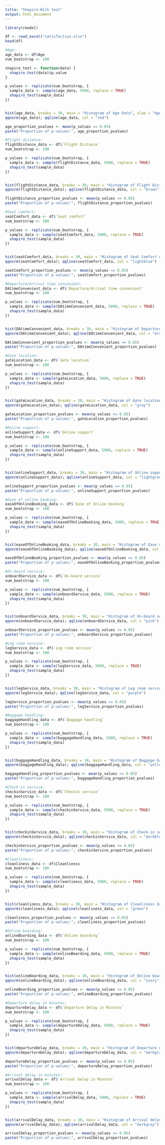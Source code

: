 ---
title: "Shapiro-Wilk test"
output: html_document
---

```{r}
library(readxl)

df <- read_excel("satisfaction.xlsx")
head(df)
```

```{r}
#Age:
age_data <- df$Age
num_bootstrap <- 100

shapiro_test <- function(data) {
  shapiro.test(data)$p.value
}

p_values <- replicate(num_bootstrap, {
  sample_data <- sample(age_data, 5000, replace = TRUE)
  shapiro_test(sample_data)
})


hist(age_data, breaks = 30, main = "Histogram of Age Data", xlab = "Age", col = "red")
qqnorm(age_data); qqline(age_data, col = "red")

age_proportion_pvalues <- mean(p_values <= 0.05)
paste("Proportion of p-values:", age_proportion_pvalues)
```

```{r}
#Flight distance:
flightDistance_data <- df$`Flight Distance`
num_bootstrap <- 100

p_values <- replicate(num_bootstrap, {
  sample_data <- sample(flightDistance_data, 5000, replace = TRUE)
  shapiro_test(sample_data)
})


hist(flightDistance_data, breaks = 30, main = "Histogram of Flight Distance data", xlab = "Flight Distance", col = "brown")
qqnorm(flightDistance_data); qqline(flightDistance_data, col = "brown")

flightDistance_proportion_pvalues <- mean(p_values <= 0.05)
paste("Proportion of p-values:", flightDistance_proportion_pvalues)
```

```{r}
#Seat comfort:
seatComfort_data <- df$`Seat comfort`
num_bootstrap <- 100

p_values <- replicate(num_bootstrap, {
  sample_data <- sample(seatComfort_data, 5000, replace = TRUE)
  shapiro_test(sample_data)
})


hist(seatComfort_data, breaks = 30, main = "Histogram of Seat Comfort data", xlab = "Seat Comfort", col = "lightblue")
qqnorm(seatComfort_data); qqline(seatComfort_data, col = "lightblue")

seatComfort_proportion_pvalues <- mean(p_values <= 0.05)
paste("Proportion of p-values:", seatComfort_proportion_pvalues)
```

```{r}
#Departure/Arrival time convenient:
DAtimeConvenient_data <- df$`Departure/Arrival time convenient`
num_bootstrap <- 100

p_values <- replicate(num_bootstrap, {
  sample_data <- sample(DAtimeConvenient_data, 5000, replace = TRUE)
  shapiro_test(sample_data)
})


hist(DAtimeConvenient_data, breaks = 30, main = "Histogram of Departure/Arrival time convenient data", xlab = "Departure/Arrival time convenient", col = "orange")
qqnorm(DAtimeConvenient_data); qqline(DAtimeConvenient_data, col = "orange")

DAtimeConvenient_proportion_pvalues <- mean(p_values <= 0.05)
paste("Proportion of p-values:", DAtimeConvenient_proportion_pvalues)
```

```{r}
#Gate location:
gateLocation_data <- df$`Gate location`
num_bootstrap <- 100

p_values <- replicate(num_bootstrap, {
  sample_data <- sample(gateLocation_data, 5000, replace = TRUE)
  shapiro_test(sample_data)
})


hist(gateLocation_data, breaks = 30, main = "Histogram of Gate location data", xlab = "Gate location", col = "gray")
qqnorm(gateLocation_data); qqline(gateLocation_data, col = "gray")

gateLocation_proportion_pvalues <- mean(p_values <= 0.05)
paste("Proportion of p-values:", gateLocation_proportion_pvalues)
```

```{r}
#Online support:
onlineSupport_data <- df$`Online support`
num_bootstrap <- 100

p_values <- replicate(num_bootstrap, {
  sample_data <- sample(onlineSupport_data, 5000, replace = TRUE)
  shapiro_test(sample_data)
})


hist(onlineSupport_data, breaks = 30, main = "Histogram of Online support data", xlab = "Online support", col = "lightgreen")
qqnorm(onlineSupport_data); qqline(onlineSupport_data, col = "lightgreen")

onlineSupport_proportion_pvalues <- mean(p_values <= 0.05)
paste("Proportion of p-values:", onlineSupport_proportion_pvalues)
```

```{r}
#Ease of online booking:
easeOfOnlineBooking_data <- df$`Ease of Online booking`
num_bootstrap <- 100

p_values <- replicate(num_bootstrap, {
  sample_data <- sample(easeOfOnlineBooking_data, 5000, replace = TRUE)
  shapiro_test(sample_data)
})


hist(easeOfOnlineBooking_data, breaks = 30, main = "Histogram of Ease of online booking data", xlab = "Ease of online booking", col = "darkgreen")
qqnorm(easeOfOnlineBooking_data); qqline(easeOfOnlineBooking_data, col = "darkgreen")

easeOfOnlineBooking_proportion_pvalues <- mean(p_values <= 0.05)
paste("Proportion of p-values:", easeOfOnlineBooking_proportion_pvalues)
```

```{r}
#On-board service:
onboardService_data <- df$`On-board service`
num_bootstrap <- 100

p_values <- replicate(num_bootstrap, {
  sample_data <- sample(onboardService_data, 5000, replace = TRUE)
  shapiro_test(sample_data)
})


hist(onboardService_data, breaks = 30, main = "Histogram of On-board service data", xlab = "On-board service", col = "pink")
qqnorm(onboardService_data); qqline(onboardService_data, col = "pink")

onboardService_proportion_pvalues <- mean(p_values <= 0.05)
paste("Proportion of p-values:", onboardService_proportion_pvalues)
```

```{r}
#Leg room service:
legService_data <- df$`Leg room service`
num_bootstrap <- 100

p_values <- replicate(num_bootstrap, {
  sample_data <- sample(legService_data, 5000, replace = TRUE)
  shapiro_test(sample_data)
})


hist(legService_data, breaks = 30, main = "Histogram of Leg room service data", xlab = "Leg room service", col = "purple")
qqnorm(legService_data); qqline(legService_data, col = "purple")

legService_proportion_pvalues <- mean(p_values <= 0.05)
paste("Proportion of p-values:", legService_proportion_pvalues)
```

```{r}
#Baggage handling:
baggageHandling_data <- df$`Baggage handling`
num_bootstrap <- 100

p_values <- replicate(num_bootstrap, {
  sample_data <- sample(baggageHandling_data, 5000, replace = TRUE)
  shapiro_test(sample_data)
})


hist(baggageHandling_data, breaks = 30, main = "Histogram of Baggage handling data", xlab = "Baggage handling", col = "yellow")
qqnorm(baggageHandling_data); qqline(baggageHandling_data, col = "yellow")

baggageHandling_proportion_pvalues <- mean(p_values <= 0.05)
paste("Proportion of p-values:", baggageHandling_proportion_pvalues)
```

```{r}
#Check-in service:
checkinService_data <- df$`Checkin service`
num_bootstrap <- 100

p_values <- replicate(num_bootstrap, {
  sample_data <- sample(checkinService_data, 5000, replace = TRUE)
  shapiro_test(sample_data)
})


hist(checkinService_data, breaks = 30, main = "Histogram of Check-in service data", xlab = "Check-in service", col = "darkblue")
qqnorm(checkinService_data); qqline(checkinService_data, col = "darkblue")

checkinService_proportion_pvalues <- mean(p_values <= 0.05)
paste("Proportion of p-values:", checkinService_proportion_pvalues)
```

```{r}
#Cleanliness:
cleanliness_data <- df$Cleanliness
num_bootstrap <- 100

p_values <- replicate(num_bootstrap, {
  sample_data <- sample(cleanliness_data, 5000, replace = TRUE)
  shapiro_test(sample_data)
})


hist(cleanliness_data, breaks = 30, main = "Histogram of Cleanliness data", xlab = "Cleanliness", col = "green")
qqnorm(cleanliness_data); qqline(cleanliness_data, col = "green")

cleanliness_proportion_pvalues <- mean(p_values <= 0.05)
paste("Proportion of p-values:", cleanliness_proportion_pvalues)
```

```{r}
#Online boarding:
onlineBoarding_data <- df$`Online boarding`
num_bootstrap <- 100

p_values <- replicate(num_bootstrap, {
  sample_data <- sample(onlineBoarding_data, 5000, replace = TRUE)
  shapiro_test(sample_data)
})


hist(onlineBoarding_data, breaks = 30, main = "Histogram of Online boarding data", xlab = "Online boarding", col = "ivory")
qqnorm(onlineBoarding_data); qqline(onlineBoarding_data, col = "ivory")

onlineBoarding_proportion_pvalues <- mean(p_values <= 0.05)
paste("Proportion of p-values:", onlineBoarding_proportion_pvalues)
```

```{r}
#Departure delay in minutes:
departureDelay_data <- df$`Departure Delay in Minutes`
num_bootstrap <- 100

p_values <- replicate(num_bootstrap, {
  sample_data <- sample(departureDelay_data, 5000, replace = TRUE)
  shapiro_test(sample_data)
})


hist(departureDelay_data, breaks = 30, main = "Histogram of Departure delay in minutes data", xlab = "Departure delay in minutes", col = "darkgray")
qqnorm(departureDelay_data); qqline(departureDelay_data, col = "darkgray")

departureDelay_proportion_pvalues <- mean(p_values <= 0.05)
paste("Proportion of p-values:", departureDelay_proportion_pvalues)
```

```{r}
#Arrival delay in minutes:
arrivalDelay_data <- df$`Arrival Delay in Minutes`
num_bootstrap <- 100

p_values <- replicate(num_bootstrap, {
  sample_data <- sample(arrivalDelay_data, 5000, replace = TRUE)
  shapiro_test(sample_data)
})


hist(arrivalDelay_data, breaks = 30, main = "Histogram of Arrival delay in minutes data", xlab = "Arrival delay in minutes", col = "darkgray")
qqnorm(arrivalDelay_data); qqline(arrivalDelay_data, col = "darkgray")

arrivalDelay_proportion_pvalues <- mean(p_values <= 0.05)
paste("Proportion of p-values:", arrivalDelay_proportion_pvalues)
```

